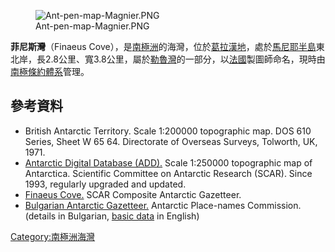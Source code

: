 [[Image:Ant-pen-map-Magnier.PNG|thumb]]

{{coord|65|40|50|S|64|11|40|W|display=title}}

'''菲尼斯灣'''（Finaeus Cove），是[[南極洲|南極洲]]的海灣，位於[[葛拉漢地|葛拉漢地]]，處於[[馬尼耶半島|馬尼耶半島]]東北岸，長2.8公里、寬3.8公里，屬於[[勒魯灣|勒魯灣]]的一部分，以[[法國|法國]]製圖師命名，現時由[[南極條約體系|南極條約體系]]管理。

==參考資料==
* British Antarctic Territory.  Scale 1:200000 topographic map. DOS 610 Series, Sheet W 65 64.  Directorate of Overseas Surveys, Tolworth, UK, 1971.
* [http://www.add.scar.org Antarctic Digital Database (ADD).] {{Wayback|url=http://www.add.scar.org/ |date=20170305000653 }} Scale 1:250000 topographic map of Antarctica. Scientific Committee on Antarctic Research (SCAR). Since 1993, regularly upgraded and updated.
* [https://data.aad.gov.au/aadc/gaz/scar/display_name.cfm?gaz_id=137659 Finaeus Cove.] {{Wayback|url=https://data.aad.gov.au/aadc/gaz/scar/display_name.cfm?gaz_id=137659 |date=20170922145335 }} SCAR Composite Antarctic Gazetteer.
* [http://apcbg.org/gazet-bg.doc Bulgarian Antarctic Gazetteer.] {{Wayback|url=http://apcbg.org/gazet-bg.doc |date=20131012104624 }} Antarctic Place-names Commission. (details in Bulgarian, [http://apcbg.org/gazet.htm basic data] {{Wayback|url=http://apcbg.org/gazet.htm |date=20160304071225 }} in English)

{{DEFAULTSORT:Finaeus Cove}}
[[Category:南極洲海灣|Category:南極洲海灣]]


{{GrahamCoast-geo-stub}}
